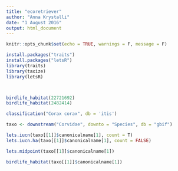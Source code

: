 ```yaml
---
title: "ecoretriever"
author: "Anna Krystalli"
date: "1 August 2016"
output: html_document
---
```


```r
knitr::opts_chunk$set(echo = TRUE, warnings = F, message = F)
```


```r
install.packages("traits")
install.packages("letsR")
library(traits)
library(taxize)
library(letsR)



birdlife_habitat(22721692)
birdlife_habitat(2482414)

classification("Corax corax", db = 'itis')

taxo <- downstream("Corvidae", downto = "Species", db = "gbif")

lets.iucn(taxo[[1]]$canonicalname[1], count = T)
lets.iucn.ha(taxo[[1]]$canonicalname[1], count = FALSE)

lets.midpoint(taxo[[1]]$canonicalname[1])

birdlife_habitat(taxo[[1]]$canonicalname[1])

```

